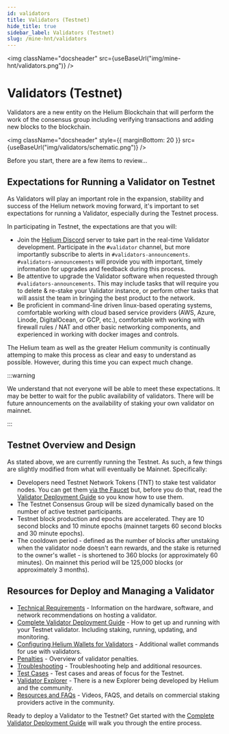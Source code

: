 ```yaml
---
id: validators
title: Validators (Testnet)
hide_title: true
sidebar_label: Validators (Testnet)
slug: /mine-hnt/validators
---
```



<img className="docsheader" src={useBaseUrl("img/mine-hnt/validators.png")} />

# Validators (Testnet)

Validators are a new entity on the Helium Blockchain that will perform the work of the consensus group including verifying transactions and adding new blocks to the blockchain.

<img
  className="docsheader"
  style={{ marginBottom: 20 }}
  src={useBaseUrl("img/validators/schematic.png")}
/>

Before you start, there are a few items to review...

## Expectations for Running a Validator on Testnet

As Validators will play an important role in the expansion, stability and success of the Helium network moving forward, it's important to set expectations for running a Validator, especially during the Testnet process.

In participating in Testnet, the expectations are that you will:

- Join the [Helium Discord](https://discord.gg/helium) server to take part in the real-time Validator development. Participate in the `#validator` channel, but more importantly subscribe to alerts in `#validators-announcements`. `#validators-announcements` will provide you with important, timely information for upgrades and feedback during this process.
- Be attentive to upgrade the Validator software when requested through `#validators-announcements`. This may include tasks that will require you to delete & re-stake your Validator instance, or perform other tasks that will assist the team in bringing the best product to the network.
- Be proficient in command-line driven linux-based operating systems, comfortable working with cloud based service providers (AWS, Azure, Linode, DigitalOcean, or GCP, etc.), comfortable with working with firewall rules / NAT and other basic networking components, and experienced in working with docker images and controls.

The Helium team as well as the greater Helium community is continually attemping to make this process as clear and easy to understand as possible. However, during this time you can expect much change.

:::warning

We understand that not everyone will be able to meet these expectations. It may be better to wait for the public availability of validators. There will be future announcements on the availability of staking your own validator on mainnet.

:::

## Testnet Overview and Design

As stated above, we are currently running the Testnet. As such, a few things are slightly modified from what will eventually be Mainnet. Specifically:

* Developers need Testnet Network Tokens (TNT) to stake test validator nodes. You can get them [via the Faucet](https://faucet.helium.wtf) but, before you do that, read the [Validator Deployment Guide](/mine-hnt/validators/validator-deployment-guide) so you know how to use them.
* The Testnet Consensus Group will be sized dynamically based on the number of active testnet participants.
* Testnet block production and epochs are accelerated. They are 10 second blocks and 10 minute epochs (mainnet targets 60 second blocks and 30 minute epochs).
* The cooldown period - defined as the number of blocks after unstaking when the validator node doesn't earn rewards, and the stake is returned to the owner's wallet - is shortened to 360 blocks (or approximately 60 minutes). On mainnet this period will be 125,000 blocks (or approximately 3 months).

## Resources for Deploy and Managing a Validator

* [Technical Requirements](/mine-hnt/validators/requirements) - Information on the hardware, software, and network recommendations on hosting a validator.
* [Complete Validator Deployment Guide](/mine-hnt/validators/validator-deployment-guide) - How to get up and running with your Testnet validator.  Including staking, running, updating, and monitoring.
* [Configuring Helium Wallets for Validators](/mine-hnt/validators/validator-wallet) - Additional wallet commands for use with validators.
* [Penalties](/mine-hnt/validators/validator-score) - Overview of validator penalties.
* [Troubleshooting](/mine-hnt/validators/validator-troubleshooting) - Troubleshooting help and additional resources.
* [Test Cases](/mine-hnt/validators/validator-testcases) - Test cases and areas of focus for the Testnet.
* [Validator Explorer](https://explorer.helium.wtf/validators) - There is a new Explorer being developed by Helium and the community.
* [Resources and FAQs](/mine-hnt/validators/validator-faqs-resources) - Videos, FAQS, and details on commercial staking providers active in the community. 


Ready to deploy a Validator to the Testnet? Get started with the [Complete Validator Deployment Guide](/mine-hnt/validators/validator-deployment-guide) will walk you through the entire process.
